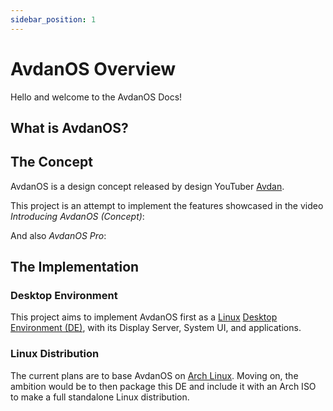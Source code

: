```yaml
---
sidebar_position: 1
---
```

# AvdanOS Overview

Hello and welcome to the AvdanOS Docs!

## What is AvdanOS?
## The Concept
AvdanOS is a design concept released by design YouTuber [Avdan](https://www.youtube.com/c/Avdan).

This project is an attempt to implement the features showcased in the video *Introducing AvdanOS (Concept)*:


<YTEmbed src="https://www.youtube.com/embed/tXFEiw1aJTw"/>

And also *AvdanOS Pro*:

<YTEmbed src="https://www.youtube.com/embed/woMGr7Ip2Jk" />

## The Implementation
### Desktop Environment
This project aims to implement AvdanOS first as a [Linux](https://en.wikipedia.org/wiki/Linux) [Desktop Environment (DE)](https://en.wikipedia.org/wiki/Desktop_environment), with its Display Server, System UI, and applications.

### Linux Distribution
The current plans are to base AvdanOS on [Arch Linux](https://archlinux.org/).
Moving on, the ambition would be to then package this DE and include it with an Arch ISO to make a full standalone Linux distribution. 